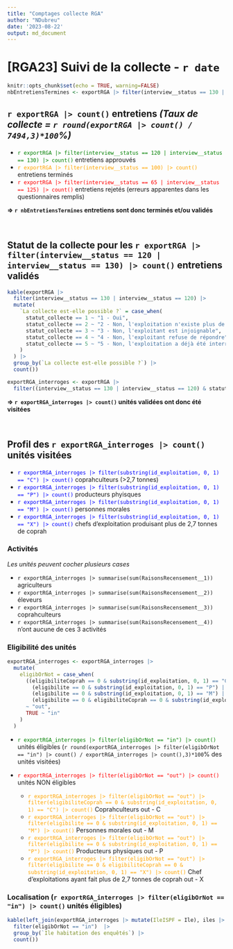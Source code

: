 ---
title: "Comptages collecte RGA"
author: "NDubreu"
date: '2023-08-22'
output: md_document
---

# [RGA23] Suivi de la collecte - `r date`

```{r setup, include=FALSE}
knitr::opts_chunk$set(echo = TRUE, warning=FALSE)
nbEntretiensTermines <- exportRGA |> filter(interview__status == 130 | interview__status == 120 | interview__status == 100) |> count()
```

## `r exportRGA |> count()` entretiens *(Taux de collecte = `r round(exportRGA |> count() / 7494,3)*100`%)*

- <font color = "Green">`r exportRGA |> filter(interview__status == 120 | interview__status == 130) |> count()`</font> entretiens approuvés
- <font color = "Orange">`r exportRGA |> filter(interview__status == 100) |> count()`</font> entretiens terminés
- <font color = "Red">`r exportRGA |> filter(interview__status == 65 | interview__status == 125) |> count()`</font> entretiens rejetés (erreurs apparentes dans les questionnaires remplis)

**=> `r nbEntretiensTermines` entretiens sont donc terminés et/ou validés**

<br/>

## Statut de la collecte pour les `r exportRGA |> filter(interview__status == 120 | interview__status == 130) |> count()` entretiens validés

```{r, echo=FALSE}

kable(exportRGA |>
  filter(interview__status == 130 | interview__status == 120) |>
  mutate(
    `La collecte est-elle possible ?` = case_when(
      statut_collecte == 1 ~ "1 - Oui",
      statut_collecte == 2 ~ "2 - Non, l'exploitation n'existe plus de façon définitive",
      statut_collecte == 3 ~ "3 - Non, l'exploitant est injoignable",
      statut_collecte == 4 ~ "4 - Non, l'exploitant refuse de répondre",
      statut_collecte == 5 ~ "5 - Non, l'exploitation a déjà été interrogée"
    )
  ) |>
  group_by(`La collecte est-elle possible ?`) |>
  count())
```

```{r, echo=FALSE}

exportRGA_interroges <- exportRGA |>
  filter((interview__status == 130 | interview__status == 120) & statut_collecte == 1)

```

**=> `r exportRGA_interroges |> count()` unités validées ont donc été visitées**
 
<br/>

## Profil des `r exportRGA_interroges |> count()` unités visitées

- <font color = "Blue">`r exportRGA_interroges |> filter(substring(id_exploitation, 0, 1) == "C") |> count()`</font> coprahculteurs (>2,7 tonnes)
- <font color = "Blue">`r exportRGA_interroges |> filter(substring(id_exploitation, 0, 1) == "P") |> count()`</font> producteurs phyisques
- <font color = "Blue">`r exportRGA_interroges |> filter(substring(id_exploitation, 0, 1) == "M") |> count()`</font> personnes morales
- <font color = "Blue">`r exportRGA_interroges |> filter(substring(id_exploitation, 0, 1) == "X") |> count()`</font> chefs d'exploitation produisant plus de 2,7 tonnes de coprah

### Activités 
*Les unités peuvent cocher plusieurs cases*

- `r exportRGA_interroges |> summarise(sum(RaisonsRecensement__1))` agriculteurs
- `r exportRGA_interroges |> summarise(sum(RaisonsRecensement__2))` éleveurs
- `r exportRGA_interroges |> summarise(sum(RaisonsRecensement__3))` coprahculteurs
- `r exportRGA_interroges |> summarise(sum(RaisonsRecensement__4))` n'ont aucune de ces 3 activités

### Eligibilité des unités

```{r, echo=FALSE}

exportRGA_interroges <- exportRGA_interroges |>
  mutate(
    eligibOrNot = case_when(
      ((eligibiliteCoprah == 0 & substring(id_exploitation, 0, 1) == "C") |
        (eligibilite == 0 & substring(id_exploitation, 0, 1) == "P") |
        (eligibilite == 0 & substring(id_exploitation, 0, 1) == "M") |
        (eligibilite == 0 & eligibiliteCoprah == 0 & substring(id_exploitation, 0, 1) == "X"))
      ~ "out",
      TRUE ~ "in"
    )
  ) 

```

- <font color = "Green">`r exportRGA_interroges |> filter(eligibOrNot == "in") |> count()`</font> unités éligibles (`r round(exportRGA_interroges |> filter(eligibOrNot == "in") |> count() / exportRGA_interroges |> count(),3)*100`% des unités visitées)

- <font color = "Red">`r exportRGA_interroges |> filter(eligibOrNot == "out") |> count()`</font> unités NON éligibles
  - <font color = "Orange">`r exportRGA_interroges |> filter(eligibOrNot == "out") |> filter(eligibiliteCoprah == 0 & substring(id_exploitation, 0, 1) == "C") |> count()`</font> Coprahculteurs out - C
  - <font color = "Orange">`r exportRGA_interroges |> filter(eligibOrNot == "out") |> filter(eligibilite == 0 & substring(id_exploitation, 0, 1) == "M") |> count()`</font> Personnes morales out - M
  - <font color = "Orange">`r exportRGA_interroges |> filter(eligibOrNot == "out") |> filter(eligibilite == 0 & substring(id_exploitation, 0, 1) == "P") |> count()`</font> Producteurs physiques out - P
  - <font color = "Orange">`r exportRGA_interroges |> filter(eligibOrNot == "out") |> filter(eligibilite == 0 & eligibiliteCoprah == 0 & substring(id_exploitation, 0, 1) == "X") |> count()`</font> Chef d'exploitations ayant fait plus de 2,7 tonnes de coprah out - X

### Localisation (`r exportRGA_interroges |> filter(eligibOrNot == "in") |> count()` unités éligibles)

```{r, echo=FALSE}

kable(left_join(exportRGA_interroges |> mutate(IleISPF = Ile), iles |> mutate(`Ile habitation des enquêtés` = Ile), by=c("IleISPF")) |>
  filter(eligibOrNot == "in")  |>
  group_by(`Ile habitation des enquêtés`) |>
  count())

```

